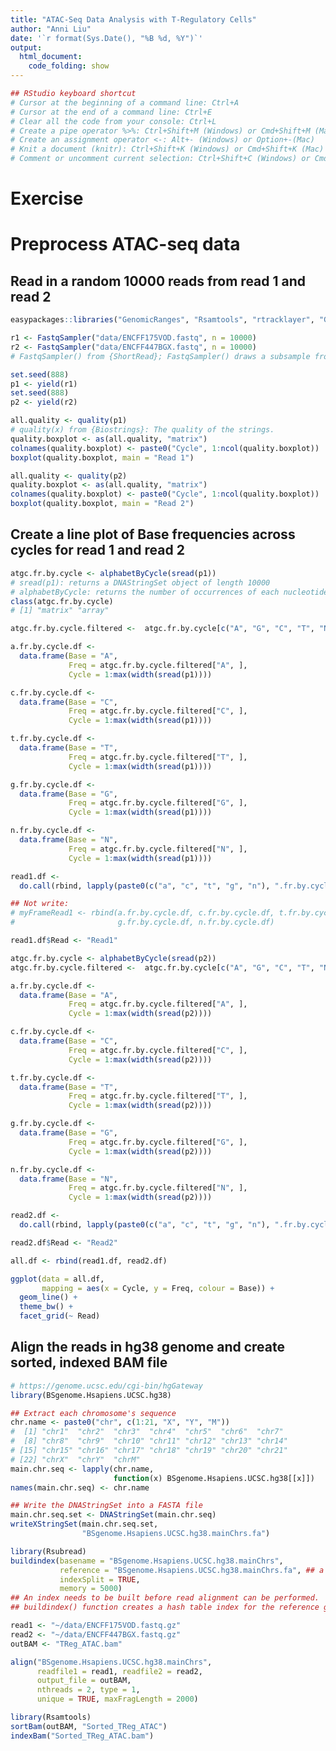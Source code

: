 ```yaml
---
title: "ATAC-Seq Data Analysis with T-Regulatory Cells"
author: "Anni Liu"
date: '`r format(Sys.Date(), "%B %d, %Y")`'
output: 
  html_document:
    code_folding: show
---
```


```r
## RStudio keyboard shortcut
# Cursor at the beginning of a command line: Ctrl+A
# Cursor at the end of a command line: Ctrl+E
# Clear all the code from your console: Ctrl+L
# Create a pipe operator %>%: Ctrl+Shift+M (Windows) or Cmd+Shift+M (Mac)
# Create an assignment operator <-: Alt+- (Windows) or Option+-(Mac) 
# Knit a document (knitr): Ctrl+Shift+K (Windows) or Cmd+Shift+K (Mac)
# Comment or uncomment current selection: Ctrl+Shift+C (Windows) or Cmd+Shift+C (Mac)
```

# Exercise
# Preprocess ATAC-seq data
## Read in a random 10000 reads from read 1 and read 2
```r
easypackages::libraries("GenomicRanges", "Rsamtools", "rtracklayer", "GenomicAlignments", "ShortRead", "ggplot2")

r1 <- FastqSampler("data/ENCFF175VOD.fastq", n = 10000)
r2 <- FastqSampler("data/ENCFF447BGX.fastq", n = 10000)
# FastqSampler() from {ShortRead}; FastqSampler() draws a subsample from a fastq file. yield() is the method used to extract the sample from the FastqSampler instance

set.seed(888)
p1 <- yield(r1)
set.seed(888)
p2 <- yield(r2)

all.quality <- quality(p1)
# quality(x) from {Biostrings}: The quality of the strings.
quality.boxplot <- as(all.quality, "matrix")
colnames(quality.boxplot) <- paste0("Cycle", 1:ncol(quality.boxplot))
boxplot(quality.boxplot, main = "Read 1")

all.quality <- quality(p2)
quality.boxplot <- as(all.quality, "matrix")
colnames(quality.boxplot) <- paste0("Cycle", 1:ncol(quality.boxplot))
boxplot(quality.boxplot, main = "Read 2")
```

## Create a line plot of Base frequencies across cycles for read 1 and read 2
```r
atgc.fr.by.cycle <- alphabetByCycle(sread(p1))
# sread(p1): returns a DNAStringSet object of length 10000
# alphabetByCycle: returns the number of occurrences of each nucleotide (e.g., A, T, G, C) across all cycles for the read 1
class(atgc.fr.by.cycle)
# [1] "matrix" "array" 

atgc.fr.by.cycle.filtered <-  atgc.fr.by.cycle[c("A", "G", "C", "T", "N"), ]

a.fr.by.cycle.df <-
  data.frame(Base = "A",
             Freq = atgc.fr.by.cycle.filtered["A", ],
             Cycle = 1:max(width(sread(p1))))

c.fr.by.cycle.df <-
  data.frame(Base = "C",
             Freq = atgc.fr.by.cycle.filtered["C", ],
             Cycle = 1:max(width(sread(p1))))

t.fr.by.cycle.df <-
  data.frame(Base = "T",
             Freq = atgc.fr.by.cycle.filtered["T", ],
             Cycle = 1:max(width(sread(p1))))

g.fr.by.cycle.df <-
  data.frame(Base = "G",
             Freq = atgc.fr.by.cycle.filtered["G", ],
             Cycle = 1:max(width(sread(p1))))

n.fr.by.cycle.df <-
  data.frame(Base = "N",
             Freq = atgc.fr.by.cycle.filtered["N", ],
             Cycle = 1:max(width(sread(p1))))

read1.df <-
  do.call(rbind, lapply(paste0(c("a", "c", "t", "g", "n"), ".fr.by.cycle.df"), get))

## Not write:  
# myFrameRead1 <- rbind(a.fr.by.cycle.df, c.fr.by.cycle.df, t.fr.by.cycle.df,
#                       g.fr.by.cycle.df, n.fr.by.cycle.df)

read1.df$Read <- "Read1"

atgc.fr.by.cycle <- alphabetByCycle(sread(p2))
atgc.fr.by.cycle.filtered <-  atgc.fr.by.cycle[c("A", "G", "C", "T", "N"), ]

a.fr.by.cycle.df <-
  data.frame(Base = "A",
             Freq = atgc.fr.by.cycle.filtered["A", ],
             Cycle = 1:max(width(sread(p2))))

c.fr.by.cycle.df <-
  data.frame(Base = "C",
             Freq = atgc.fr.by.cycle.filtered["C", ],
             Cycle = 1:max(width(sread(p2))))

t.fr.by.cycle.df <-
  data.frame(Base = "T",
             Freq = atgc.fr.by.cycle.filtered["T", ],
             Cycle = 1:max(width(sread(p2))))

g.fr.by.cycle.df <-
  data.frame(Base = "G",
             Freq = atgc.fr.by.cycle.filtered["G", ],
             Cycle = 1:max(width(sread(p2))))

n.fr.by.cycle.df <-
  data.frame(Base = "N",
             Freq = atgc.fr.by.cycle.filtered["N", ],
             Cycle = 1:max(width(sread(p2))))

read2.df <-
  do.call(rbind, lapply(paste0(c("a", "c", "t", "g", "n"), ".fr.by.cycle.df"), get))

read2.df$Read <- "Read2"

all.df <- rbind(read1.df, read2.df)

ggplot(data = all.df,
       mapping = aes(x = Cycle, y = Freq, colour = Base)) + 
  geom_line() +
  theme_bw() + 
  facet_grid(~ Read)
```

## Align the reads in hg38 genome and create sorted, indexed BAM file
```r
# https://genome.ucsc.edu/cgi-bin/hgGateway
library(BSgenome.Hsapiens.UCSC.hg38)

## Extract each chromosome's sequence
chr.name <- paste0("chr", c(1:21, "X", "Y", "M"))
#  [1] "chr1"  "chr2"  "chr3"  "chr4"  "chr5"  "chr6"  "chr7" 
#  [8] "chr8"  "chr9"  "chr10" "chr11" "chr12" "chr13" "chr14"
# [15] "chr15" "chr16" "chr17" "chr18" "chr19" "chr20" "chr21"
# [22] "chrX"  "chrY"  "chrM" 
main.chr.seq <- lapply(chr.name,
                       function(x) BSgenome.Hsapiens.UCSC.hg38[[x]])
names(main.chr.seq) <- chr.name

## Write the DNAStringSet into a FASTA file
main.chr.seq.set <- DNAStringSet(main.chr.seq)
writeXStringSet(main.chr.seq.set,
                "BSgenome.Hsapiens.UCSC.hg38.mainChrs.fa")

library(Rsubread)
buildindex(basename = "BSgenome.Hsapiens.UCSC.hg38.mainChrs",
           reference = "BSgenome.Hsapiens.UCSC.hg38.mainChrs.fa", ## a FASTA or gzipped FASTA file containing the sequences of all chromosomes and contigs
           indexSplit = TRUE,
           memory = 5000)
## An index needs to be built before read alignment can be performed. 
## buildindex() function creates a hash table index for the reference genome, which can then be used by Subread and Subjunc aligners for read alignment.

read1 <- "~/data/ENCFF175VOD.fastq.gz"
read2 <- "~/data/ENCFF447BGX.fastq.gz"
outBAM <- "TReg_ATAC.bam"

align("BSgenome.Hsapiens.UCSC.hg38.mainChrs",
      readfile1 = read1, readfile2 = read2,
      output_file = outBAM,
      nthreads = 2, type = 1,
      unique = TRUE, maxFragLength = 2000)

library(Rsamtools)
sortBam(outBAM, "Sorted_TReg_ATAC")
indexBam("Sorted_TReg_ATAC.bam")
```
